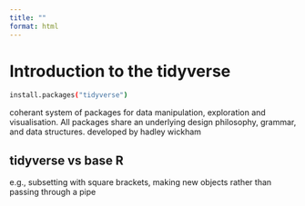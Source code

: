 ```yaml
---
title: ""
format: html
---
```



# Introduction to the tidyverse

```bash
install.packages("tidyverse")
```

coherant system of packages for data manipulation, exploration and visualisation. All packages share an underlying design philosophy, grammar, and data structures.
developed by hadley wickham 


## tidyverse vs base R

e.g., subsetting with square brackets, making new objects rather than passing through a pipe

